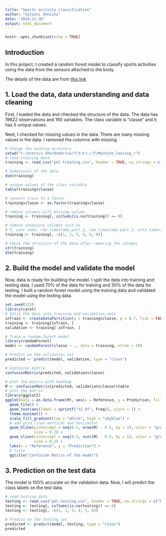---
title: "Sports activity classification"
author: "Satoshi Ohnishi"
date: "2024-11-30"
output: html_document
---

```{r setup, include=FALSE}
knitr::opts_chunk$set(echo = TRUE)
```

## Introduction
In this project, I created a random forest model to classify sports activities using the data from the sensors attached to the body. 

The details of the data are from [this  link](http://web.archive.org/web/20161224072740/http:/groupware.les.inf.puc-rio.br/har)


## 1. Load the data, data understanding and data cleaning

First, I loaded the data and checked the structure of the data. The data has 19622 observations and 160 variables. The class variable is "classe" and it has 5 unique values.

Next, I checked for missing values in the data. There are many missing values in the data. I removed the columns with missing


```{r, echo=TRUE}
# Change the working directory
setwd("C:/Users/s-ohn/OneDrive/デスクトップ/Machine_learing_r")
# read training data
training <- read.csv("pml-training.csv", header = TRUE, na.strings = c("NA", ""))

# dimensions of the data
dim(training)

# unique values of the class variable
table(training$classe)

# convert class to a factor
training$classe <- as.factor(training$classe)

# remove columns with missing values
training <- training[, colSums(is.na(training)) == 0]

# remove unnessary columns such as
# X, user_name, raw_timestamp_part_1, raw_timestamp_part_2, cvtd_timestamp, new_window columns
training <- training[, -c(1, 2, 3, 4, 5, 6)]

# Check the structure of the data after removing the columns
str(training)
dim(training)
```


## 2. Build the model and validate the model
Now, data is ready for building the model. I split the data into training and testing data. I used 70% of the data for training and 30% of the data for testing. I built a random forest model using the training data and validated the model using the testing data. 

```{r, echo=TRUE}
set.seed(123)
library(caret)
# Split the data into training and validation sets
inTrain <- createDataPartition(y = training$classe, p = 0.7, list = FALSE)
training <- training[inTrain, ]
validation <- training[-inTrain, ]

# Train a random forest model
library(randomForest)
model <- randomForest(classe ~ ., data = training, ntree = 50)

# Predict on the validation set
predicted <- predict(model, validation, type = "class")

# Confusion matrix
confusionMatrix(predicted, validation$classe)

# plot the matirx with heatmap
M <- confusionMatrix(predicted, validation$classe)$table
# plot the matrix
library(ggplot2)
ggplot(data = as.data.frame(M), aes(x = Reference, y = Prediction, fill = Freq)) +
  geom_tile() +
  geom_text(aes(label = sprintf("%1.0f", Freq)), vjust = 1) +
  theme_minimal() +
  scale_fill_gradient(low = "white", high = "skyblue") +
  # add grid lines vertical and horizontal
  geom_hline(yintercept = seq(0.5, nrow(M) - 0.5, by = 1), color = "grey",
             size = 0.2) +
  geom_vline(xintercept = seq(0.5, ncol(M) - 0.5, by = 1), color = "grey",
             size = 0.2) +
  labs(x = "Reference", y = "Prediction") + 
  # title
  ggtitle("Confusion Matrix of the model")
```


## 3. Prediction on the test data
The model is 100% accurate on the validation data. Now, I will predict the class labels on the test data.

```{r, echo=TRUE}
# read testing data
testing <- read.csv("pml-testing.csv", header = TRUE, na.strings = c("NA", ""))
testing <- testing[, colSums(is.na(testing)) == 0]
testing <- testing[, -c(1, 2, 3, 4, 5, 6)]

# Predict on the testing set
predicted <- predict(model, testing, type = "class")
predicted
```
